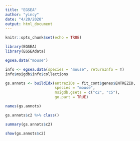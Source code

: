 ```yaml
---
title: "EGSEA"
author: "yincy"
date: "4/20/2020"
output: html_document
---
```


```r
knitr::opts_chunk$set(echo = TRUE)
```

```r
library(EGSEA)
library(EGSEAdata)
```

```r
egsea.data("mouse")
```

```r
info <- egsea.data(species = "mouse", returnInfo = T)
info$msigdb$info$collections
```

```r
gs.annots <- buildIdx(entrezIDs = fit_cont$genes$ENTREZID, 
                      species = "mouse", 
                      msigdb.gsets = c("c2", "c5"), 
                      go.part = TRUE)
```

```r
names(gs.annots)
```

```r
gs.annots$c2 %>% class()
```

```r
summary(gs.annots$c2)
```

```r
show(gs.annots$c2)
```











